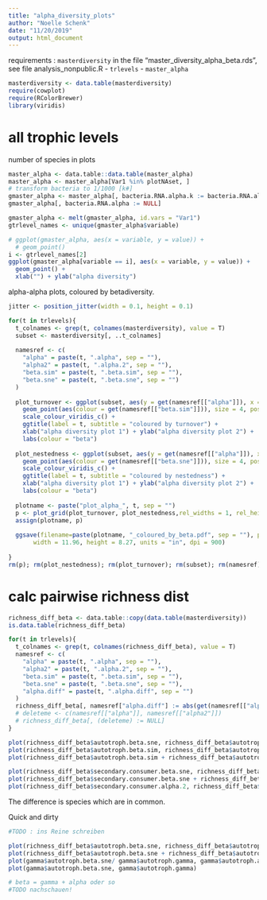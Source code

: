 ```yaml
---
title: "alpha_diversity_plots"
author: "Noelle Schenk"
date: "11/20/2019"
output: html_document
---
```

requirements : `masterdiversity` in the file "master_diversity_alpha_beta.rds", see file analysis_nonpublic.R
- `trlevels`
- `master_alpha`
```r
masterdiversity <- data.table(masterdiversity)
require(cowplot)
require(RColorBrewer)
library(viridis)
```

# all trophic levels

number of species in plots
```r
master_alpha <- data.table::data.table(master_alpha)
master_alpha <- master_alpha[Var1 %in% plotNAset, ]
# transform bacteria to 1/1000 [k#]
gmaster_alpha <- master_alpha[, bacteria.RNA.alpha.k := bacteria.RNA.alpha / 1000]
gmaster_alpha[, bacteria.RNA.alpha := NULL]

gmaster_alpha <- melt(gmaster_alpha, id.vars = "Var1")
gtrlevel_names <- unique(gmaster_alpha$variable)

# ggplot(gmaster_alpha, aes(x = variable, y = value)) +
  # geom_point()
i <- gtrlevel_names[2]
ggplot(gmaster_alpha[variable == i], aes(x = variable, y = value)) +
  geom_point() +
  xlab("") + ylab("alpha diversity")
```


alpha-alpha plots, coloured by betadiversity.
```r
jitter <- position_jitter(width = 0.1, height = 0.1)

for(t in trlevels){
  t_colnames <- grep(t, colnames(masterdiversity), value = T)
  subset <- masterdiversity[, ..t_colnames]
  
  namesref <- c(
    "alpha" = paste(t, ".alpha", sep = ""),
    "alpha2" = paste(t, ".alpha.2", sep = ""),
    "beta.sim" = paste(t, ".beta.sim", sep = ""),
    "beta.sne" = paste(t, ".beta.sne", sep = "")
  )
  
  plot_turnover <- ggplot(subset, aes(y = get(namesref[["alpha"]]), x = get(namesref[["alpha2"]]))) +
    geom_point(aes(colour = get(namesref[["beta.sim"]])), size = 4, position = jitter) +
    scale_colour_viridis_c() +
    ggtitle(label = t, subtitle = "coloured by turnover") + 
    xlab("alpha diversity plot 1") + ylab("alpha diversity plot 2") +
    labs(colour = "beta")
  
  plot_nestedness <- ggplot(subset, aes(y = get(namesref[["alpha"]]), x = get(namesref[["alpha2"]]))) +
    geom_point(aes(colour = get(namesref[["beta.sne"]])), size = 4, position = jitter) +
    scale_colour_viridis_c() +
    ggtitle(label = t, subtitle = "coloured by nestedness") + 
    xlab("alpha diversity plot 1") + ylab("alpha diversity plot 2") +
    labs(colour = "beta")
  
  plotname <- paste("plot_alpha_", t, sep = "")
  p <- plot_grid(plot_turnover, plot_nestedness,rel_widths = 1, rel_heights = 1, labels = c("to", "nes"), align = "h")
  assign(plotname, p)
  
  ggsave(filename=paste(plotname, "_coloured_by_beta.pdf", sep = ""), plot = p, device=cairo_pdf,
       width = 11.96, height = 8.27, units = "in", dpi = 900)
  
}
rm(p); rm(plot_nestedness); rm(plot_turnover); rm(subset); rm(namesref); rm(t); rm(t_colnames); rm(plotname)
```


# calc pairwise richness dist

```r
richness_diff_beta <- data.table::copy(data.table(masterdiversity))
is.data.table(richness_diff_beta)

for(t in trlevels){
  t_colnames <- grep(t, colnames(richness_diff_beta), value = T)
  namesref <- c(
    "alpha" = paste(t, ".alpha", sep = ""),
    "alpha2" = paste(t, ".alpha.2", sep = ""),
    "beta.sim" = paste(t, ".beta.sim", sep = ""),
    "beta.sne" = paste(t, ".beta.sne", sep = ""),
    "alpha.diff" = paste(t, ".alpha.diff", sep = "")
  )
  richness_diff_beta[, namesref["alpha.diff"] := abs(get(namesref[["alpha"]]) - get(namesref[["alpha2"]]))]
  # deleteme <- c(namesref[["alpha"]], namesref[["alpha2"]])
  # richness_diff_beta[, (deleteme) := NULL]
}
```
```r
plot(richness_diff_beta$autotroph.beta.sne, richness_diff_beta$autotroph.alpha.diff)
plot(richness_diff_beta$autotroph.beta.sim, richness_diff_beta$autotroph.alpha.diff)
plot(richness_diff_beta$autotroph.beta.sim + richness_diff_beta$autotroph.beta.sne, richness_diff_beta$autotroph.alpha.diff)

plot(richness_diff_beta$secondary.consumer.beta.sne, richness_diff_beta$secondary.consumer.alpha.diff)
plot(richness_diff_beta$secondary.consumer.beta.sne + richness_diff_beta$secondary.consumer.beta.sim, richness_diff_beta$secondary.consumer.alpha.diff)
plot(richness_diff_beta$secondary.consumer.alpha.2, richness_diff_beta$secondary.consumer.alpha.diff)

```

The difference is species which are in common.

Quick and dirty
```r
#TODO : ins Reine schreiben 

plot(richness_diff_beta$autotroph.beta.sne, richness_diff_beta$autotroph.alpha.diff / richness_diff_beta$autotroph.gamma, main = "nestedness weighted by gamma") # because alpha.diff includes both nestedness and turnover. Take gamma away from alpha diff --> more correlation?
plot(richness_diff_beta$autotroph.beta.sne + richness_diff_beta$autotroph.beta.sim, richness_diff_beta$autotroph.alpha.diff / richness_diff_beta$autotroph.gamma, main = "alpha weighted by gamma, full betadiversity") 
plot(gamma$autotroph.beta.sne/ gamma$autotroph.gamma, gamma$autotroph.alpha.diff)
plot(gamma$autotroph.beta.sne, gamma$autotroph.gamma)

# beta = gamma + alpha oder so
#TODO nachschauen!
```

